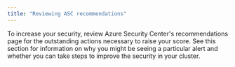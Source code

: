 ```yaml
---
title: "Reviewing ASC recommendations"
---
```


To increase your security, review Azure Security Center's recommendations page for the outstanding actions necessary to raise your score. See this section for information on why you might be seeing a particular alert and whether you can take steps to improve the security in your cluster. 
